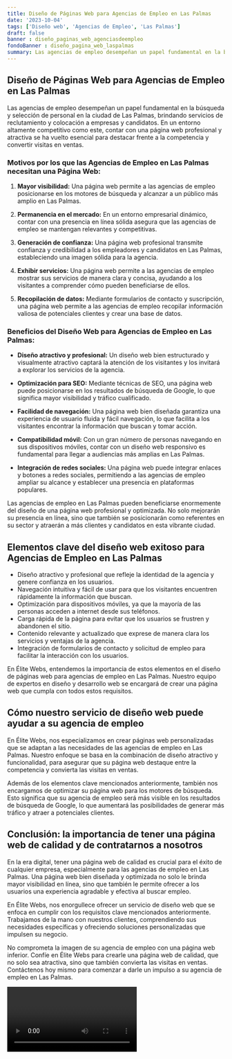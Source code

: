 ```yaml
---
title: Diseño de Páginas Web para Agencias de Empleo en Las Palmas
date: '2023-10-04'
tags: ['Diseño web', 'Agencias de Empleo', 'Las Palmas']
draft: false
banner : diseño_paginas_web_agenciasdeempleo
fondoBanner : diseño_pagina_web_laspalmas
summary: Las agencias de empleo desempeñan un papel fundamental en la búsqueda y selección de personal en la ciudad de Las Palmas, brindando servicios de reclutamiento y colocación a empresas y candidatos. En un entorno altamente competitivo como este, contar con una página web profesional y atractiva se ha vuelto esencial para destacar frente a la competencia y convertir visitas en ventas.
---
```


## Diseño de Páginas Web para Agencias de Empleo en Las Palmas

Las agencias de empleo desempeñan un papel fundamental en la búsqueda y selección de personal en la ciudad de Las Palmas, brindando servicios de reclutamiento y colocación a empresas y candidatos. En un entorno altamente competitivo como este, contar con una página web profesional y atractiva se ha vuelto esencial para destacar frente a la competencia y convertir visitas en ventas.

### Motivos por los que las Agencias de Empleo en Las Palmas necesitan una Página Web:

1. **Mayor visibilidad:** Una página web permite a las agencias de empleo posicionarse en los motores de búsqueda y alcanzar a un público más amplio en Las Palmas.

2. **Permanencia en el mercado:** En un entorno empresarial dinámico, contar con una presencia en línea sólida asegura que las agencias de empleo se mantengan relevantes y competitivas.

3. **Generación de confianza:** Una página web profesional transmite confianza y credibilidad a los empleadores y candidatos en Las Palmas, estableciendo una imagen sólida para la agencia.

4. **Exhibir servicios:** Una página web permite a las agencias de empleo mostrar sus servicios de manera clara y concisa, ayudando a los visitantes a comprender cómo pueden beneficiarse de ellos.

5. **Recopilación de datos:** Mediante formularios de contacto y suscripción, una página web permite a las agencias de empleo recopilar información valiosa de potenciales clientes y crear una base de datos.

### Beneficios del Diseño Web para Agencias de Empleo en Las Palmas:

- **Diseño atractivo y profesional:** Un diseño web bien estructurado y visualmente atractivo captará la atención de los visitantes y los invitará a explorar los servicios de la agencia.

- **Optimización para SEO:** Mediante técnicas de SEO, una página web puede posicionarse en los resultados de búsqueda de Google, lo que significa mayor visibilidad y tráfico cualificado.

- **Facilidad de navegación:** Una página web bien diseñada garantiza una experiencia de usuario fluida y fácil navegación, lo que facilita a los visitantes encontrar la información que buscan y tomar acción.

- **Compatibilidad móvil:** Con un gran número de personas navegando en sus dispositivos móviles, contar con un diseño web responsivo es fundamental para llegar a audiencias más amplias en Las Palmas.

- **Integración de redes sociales:** Una página web puede integrar enlaces y botones a redes sociales, permitiendo a las agencias de empleo ampliar su alcance y establecer una presencia en plataformas populares.

Las agencias de empleo en Las Palmas pueden beneficiarse enormemente del diseño de una página web profesional y optimizada. No solo mejorarán su presencia en línea, sino que también se posicionarán como referentes en su sector y atraerán a más clientes y candidatos en esta vibrante ciudad.

<GifSeo />

<Cta />

## Elementos clave del diseño web exitoso para Agencias de Empleo en Las Palmas

- Diseño atractivo y profesional que refleje la identidad de la agencia y genere confianza en los usuarios.
- Navegación intuitiva y fácil de usar para que los visitantes encuentren rápidamente la información que buscan.
- Optimización para dispositivos móviles, ya que la mayoría de las personas acceden a internet desde sus teléfonos.
- Carga rápida de la página para evitar que los usuarios se frustren y abandonen el sitio.
- Contenido relevante y actualizado que exprese de manera clara los servicios y ventajas de la agencia.
- Integración de formularios de contacto y solicitud de empleo para facilitar la interacción con los usuarios.

En Élite Webs, entendemos la importancia de estos elementos en el diseño de páginas web para agencias de empleo en Las Palmas. Nuestro equipo de expertos en diseño y desarrollo web se encargará de crear una página web que cumpla con todos estos requisitos.

## Cómo nuestro servicio de diseño web puede ayudar a su agencia de empleo

En Élite Webs, nos especializamos en crear páginas web personalizadas que se adaptan a las necesidades de las agencias de empleo en Las Palmas. Nuestro enfoque se basa en la combinación de diseño atractivo y funcionalidad, para asegurar que su página web destaque entre la competencia y convierta las visitas en ventas.

Además de los elementos clave mencionados anteriormente, también nos encargamos de optimizar su página web para los motores de búsqueda. Esto significa que su agencia de empleo será más visible en los resultados de búsqueda de Google, lo que aumentará las posibilidades de generar más tráfico y atraer a potenciales clientes.

## Conclusión: la importancia de tener una página web de calidad y de contratarnos a nosotros

En la era digital, tener una página web de calidad es crucial para el éxito de cualquier empresa, especialmente para las agencias de empleo en Las Palmas. Una página web bien diseñada y optimizada no solo le brinda mayor visibilidad en línea, sino que también le permite ofrecer a los usuarios una experiencia agradable y efectiva al buscar empleo.

En Élite Webs, nos enorgullece ofrecer un servicio de diseño web que se enfoca en cumplir con los requisitos clave mencionados anteriormente. Trabajamos de la mano con nuestros clientes, comprendiendo sus necesidades específicas y ofreciendo soluciones personalizadas que impulsen su negocio.

No comprometa la imagen de su agencia de empleo con una página web inferior. Confíe en Élite Webs para crearle una página web de calidad, que no solo sea atractiva, sino que también convierta las visitas en ventas. Contáctenos hoy mismo para comenzar a darle un impulso a su agencia de empleo en Las Palmas.

<Video />

<CtaBot job='Agencias de Empleo' city='Las Palmas'/>

<Gmaps query='Las Palmas+españa+maps' />